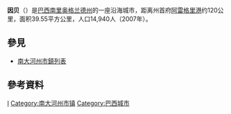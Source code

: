 '''因贝'''（{{lang-pt|Imbé}}）是[[巴西|巴西]][[南里奥格兰德州|南里奥格兰德州]]的一座沿海城市，距离州首府[[阿雷格里港|阿雷格里港]]约120公里，面积39.55平方公里，人口14,940人（2007年）。

== 參見 ==
* [[南大河州市鎮列表|南大河州市鎮列表]]

==參考資料==
{{reflist}}

{{Brazil-stub}}
{{南里約格朗德州市鎮}}
[[Category:南里奥格兰德州城市|I]]
[[Category:南大河州市镇|Category:南大河州市镇]]
[[Category:巴西城市|Category:巴西城市]]